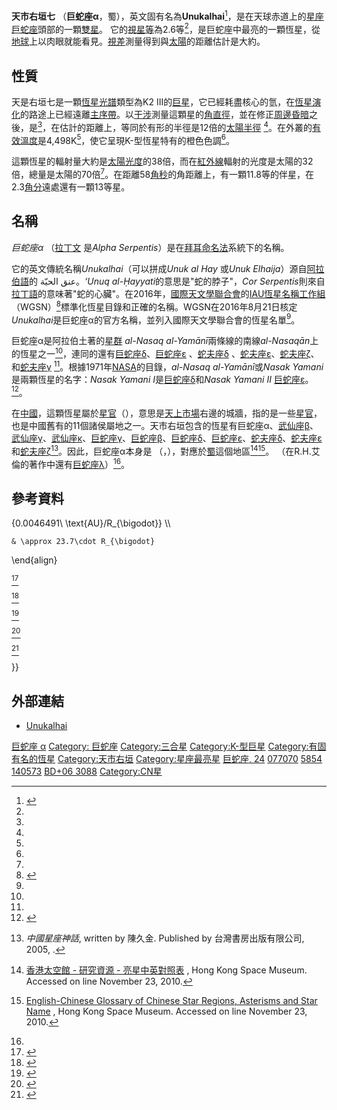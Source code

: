 {{Starbox begin
| name=天市右垣七（蜀，巨蛇座α）
}}
{{Starbox image
| image = 
     <div style="position: relative">[[File:Serpens_Caput_IAU.svg|250px]]
     <div style="position: absolute; left: 45.2%; top: 50.6%">[[File:Cercle_rouge_100%.svg|12px]]</div>
     </div>
| caption=天市右垣七（蜀）的位置（紅色小圈）。
}}
{{Starbox observe
| epoch    = J2000
| ra       = {{RA|15|44|16.07431}}<ref name=aaa474_2_653/>
| dec      = {{DEC|+06|25|32.2633}}<ref name=aaa474_2_653/>
| appmag_v = 2.623<ref name=sps1966/>
| constell = [[巨蛇座|巨蛇座]]
}}
{{Starbox character
| class    = K2 III
| b-v      = +1.167<ref name=sps1966/>
| u-b      = +1.248<ref name=sps1966/>
| variable = 
}}
{{Starbox astrometry
| radial_v = +2.63<ref name=aaa430_165/>
| prop_mo_ra  = +133.84<ref name=aaa474_2_653/>
| prop_mo_dec = +44.81<ref name=aaa474_2_653/>
| parallax = 44.10
| p_error  = 0.19
| parallax_footnote = <ref name=aaa474_2_653/>
| absmag_v = {{nowrap|+0.88 ± 0.03}}<ref name=aj135_3_892/>
}}
{{Starbox detail
| mass     = 
| radius   = 12<ref name=lang2006/>
| luminosity  = 70<ref name=kaler/>
| temperature = 4,498<ref name=aj135_1_209/>
| gravity  = 2.5<ref name=aj135_1_209/>
| metal_fe = 0.03<ref name=aj135_1_209/>
| rotational_velocity = 4.3<ref name=aj135_1_209/>
| age_myr  = 
}}
{{Starbox catalog
| names = Unukalhai, Cor Serpentis, 24 Serpentis, [[Bright_Star_Catalog|HR]] 5854, [[Henry_Draper_Catalogue|HD]] 140573, [[Star_catalogue#SAO|SAO]] 121157, [[Hipparcos_catalogue|HIP]] 77070, [[Bonner_Durchmusterung|BD]]+06° 3088, [[Aitken_Double_Star_Catalog|ADS]] 9765, [[Catalog_of_Components_of_Double_and_Multiple_Stars|CCDM]] 15442+0626.<ref name=SIMBAD/>
}}
{{Starbox reference
|Simbad=alf+Ser
}}
{{Starbox end}}

'''天市右垣七''' （'''巨蛇座α'''，蜀），英文固有名為'''Unukalhai'''<ref name="IAU-CSN">{{cite web | url=http://www.pas.rochester.edu/~emamajek/WGSN/IAU-CSN.txt | title=IAU Catalog of Star Names | accessdate=28 July 2016 | archive-date=2018-07-07 | archive-url=https://web.archive.org/web/20180707180747/http://www.pas.rochester.edu/~emamajek/WGSN/IAU-CSN.txt | dead-url=no }}</ref>，是在天球赤道上的[[星座|星座]][[巨蛇座|巨蛇座]]頭部的一顆[[雙星|雙星]]。 它的[[視星等|視星等]]為2.6等<ref name=sps1966/>，是巨蛇座中最亮的一顆恆星，從[[地球|地球]]上以肉眼就能看見。[[視差|視差]]測量得到與[[太陽|太陽]]的距離估計是大約{{Convert|74|ly|pc|abbr=off|lk=on}}。

== 性質 ==
天是右垣七是一顆[[恆星光譜|恆星光譜]]類型為K2 III的[[巨星|巨星]]，它已經耗盡核心的氫，在[[恆星演化|恆星演化]]的路途上已經遠離[[主序星|主序帶]]。以[[干涉|干涉]]測量這顆星的[[角直徑|角直徑]]，並在修正[[周邊昏暗|周邊昏暗]]之後，是{{nowrap|4.85 ± 0.05 [[角秒|mas]]}}<ref name=aaa431_773/>，在估計的距離上，等同於有形的半徑是12倍的[[太陽半徑|太陽半徑]] <ref name=lang2006/>。在外叢的[[有效溫度|有效溫度]]是4,498K<ref name=aj135_1_209/>，使它呈現K-型恆星特有的橙色色調<ref name=csiro/>。

這顆恆星的輻射量大約是[[太陽光度|太陽光度]]的38倍，而在[[紅外線|紅外線]]輻射的光度是太陽的32倍，總量是太陽的70倍<ref name=kaler/>。在距離58[[角秒|角秒]]的角距離上，有一顆11.8等的伴星，在2.3[[角分|角分]]遠處還有一顆13等星。

== 名稱 ==
''巨蛇座α'' （[[名稱拉丁化|拉丁文]] 是''Alpha Serpentis''）是在[[拜耳命名法|拜耳命名法]]系統下的名稱。

它的英文傳統名稱''Unukalhai''（可以拼成''Unuk al Hay'' 或''Unuk Elhaija''）源自[[阿拉伯語|阿拉伯語]]的 عنق الحيّة。''‘Unuq al-Ḥayyati''的意思是"蛇的脖子"，''Cor Serpentis''則來自[[拉丁語|拉丁語]]的意味著"蛇的心臟"。在2016年，[[國際天文學聯合會|國際天文學聯合會]]的[[IAU恆星名稱工作組|IAU恆星名稱工作組]]（WGSN）<ref>{{citation
 | url=https://www.iau.org/science/scientific_bodies/working_groups/280/
 | title=IAU Working Group on Star Names (WGSN)
 | publisher=[[International_Astronomical_Union|International Astronomical Union]]
 | accessdate=22 May 2016
 | postscript=.
 | archive-date=2020-05-13
 | archive-url=https://web.archive.org/web/20200513221742/https://www.iau.org/science/scientific_bodies/working_groups/280/
 | dead-url=no
 }}</ref>標準化恆星目錄和正確的名稱。WGSN在2016年8月21日核定''Unukalhai''是巨蛇座α的官方名稱，並列入國際天文學聯合會的恆星名單<ref name="IAU-CSN"/>。

巨蛇座α是阿拉伯土著的[[星群|星群]] ''al-Nasaq al-Yamānī''兩條線的南線''al-Nasaqān''上的恆星之一<ref name=kunitzsch_smart2006/>，連同的還有[[巨蛇座δ|巨蛇座δ]]、[[巨蛇座ε|巨蛇座ε]] 、[[蛇夫座δ|蛇夫座δ]] 、[[蛇夫座ε|蛇夫座ε]]、[[蛇夫座ζ|蛇夫座ζ]]、和[[蛇夫座γ|蛇夫座γ]] <ref name=allen1963/>。根據1971年[[NASA|NASA]]的目錄，''al-Nasaq al-Yamānī''或''Nasak Yamani''是兩顆恆星的名字：''Nasak Yamani I''是[[巨蛇座δ|巨蛇座δ]]和''Nasak Yamani II'' [[巨蛇座ε|巨蛇座ε]]。<ref>{{Cite web |url=https://ntrs.nasa.gov/archive/nasa/casi.ntrs.nasa.gov/19720005197_1972005197.pdf |title=Jack W. Rhoads - ''Technical Memorandum 33-507-A Reduced Star Catalog Containing 537 Named Stars'', Jet Propulsion Laboratory, California Institute of Technology; November 15, 1971 |access-date=2018-06-15 |archive-date=2013-10-29 |archive-url=https://web.archive.org/web/20131029194437/http://ntrs.nasa.gov/archive/nasa/casi.ntrs.nasa.gov/19720005197_1972005197.pdf |dead-url=no }}</ref>。

在[[漢語|中國]]，這顆恆星屬於[[星官|星官]]{{lang|zh|天市右垣}}（{{lang|zh-Latn|Tiān Shì Yòu Yuán}}），意思是[[天市垣|天上市場]]右邊的城牆，指的是一些[[星官|星官]]，也是中國舊有的11個諸侯屬地之一。天市右垣包含的恆星有巨蛇座α、[[武仙座β|武仙座β]]、[[武仙座γ|武仙座γ]]、[[武仙座κ|武仙座κ]]、[[巨蛇座γ|巨蛇座γ]]、[[巨蛇座β|巨蛇座β]]、[[巨蛇座δ|巨蛇座δ]]、[[巨蛇座ε|巨蛇座ε]]、[[蛇夫座δ|蛇夫座δ]]、[[蛇夫座ε|蛇夫座ε]]和[[蛇夫座ζ|蛇夫座ζ]]<ref>{{zh icon}} ''中國星座神話'', written by 陳久金. Published by 台灣書房出版有限公司, 2005, {{ISBN|978-986-7332-25-7}}.</ref>。因此，巨蛇座α本身是{{lang|zh|天市右垣七}} （{{lang|zh-Latn|Tiān Shì Yòu Yuán qī}}，{{lang-en|天上市場右邊城牆的第七顆星}}），對應於[[蜀國|蜀]]這個地區<ref>{{zh icon}} [http://www.lcsd.gov.hk/CE/Museum/Space/Research/StarName/c_research_chinengstars_t_z.htm 香港太空館 - 研究資源 - 亮星中英對照表] {{Wayback|url=http://www.lcsd.gov.hk/CE/Museum/Space/Research/StarName/c_research_chinengstars_t_z.htm |date=20100819122914 }}, Hong Kong Space Museum. Accessed on line November 23, 2010.</ref><ref>{{zh icon}} [http://www.lcsd.gov.hk/CE/Museum/Space/Research/StarName/e_research_chinengstarzone_b.htm#HeavenlyMarketEnclosure English-Chinese Glossary of Chinese Star Regions, Asterisms and Star Name] {{Wayback|url=http://www.lcsd.gov.hk/CE/Museum/Space/Research/StarName/e_research_chinengstarzone_b.htm#HeavenlyMarketEnclosure |date=20080924022136 }}, Hong Kong Space Museum. Accessed on line November 23, 2010.</ref>。 （在R.H.艾倫的著作中還有[[巨蛇座λ|巨蛇座λ]]）<ref name=allen1963/>。

== 參考資料 ==
{{Reflist|30em|refs=

<ref name=aaa474_2_653>{{citation | first=F. | last=van Leeuwen |date=November 2007 | title=Validation of the new Hipparcos reduction | journal=Astronomy and Astrophysics | volume=474 | issue=2 | pages=653–664 | bibcode=2007A&A...474..653V | doi=10.1051/0004-6361:20078357 |arxiv = 0708.1752 }}</ref>

<ref name=aj135_1_209>{{citation | display-authors=1 | last1=Massarotti | first1=Alessandro | last2=Latham | first2=David W. | last3=Stefanik | first3=Robert P. | last4=Fogel | first4=Jeffrey | title=Rotational and Radial Velocities for a Sample of 761 HIPPARCOS Giants and the Role of Binarity | journal=The Astronomical Journal | volume=135 | issue=1 | pages=209–231 |date=January 2008 | doi=10.1088/0004-6256/135/1/209 | bibcode=2008AJ....135..209M }}</ref>

<ref name=aaa430_165>{{citation | display-authors=1 | last1=Famaey | first1=B. | last2=Jorissen | first2=A. | last3=Luri | first3=X. | last4=Mayor | first4=M. | last5=Udry | first5=S. | last6=Dejonghe | first6=H. | last7=Turon | first7=C. | title=Local kinematics of K and M giants from CORAVEL/Hipparcos/Tycho-2 data. Revisiting the concept of superclusters | journal=Astronomy and Astrophysics | volume=430 | issue=1 | pages=165–186 |date=January 2005 | doi=10.1051/0004-6361:20041272 | bibcode=2005A&A...430..165F |arxiv = astro-ph/0409579 }}</ref>

<ref name=aj135_1_209>{{citation | display-authors=1 | last1=Massarotti | first1=Alessandro | last2=Latham | first2=David W. | last3=Stefanik | first3=Robert P. | last4=Fogel | first4=Jeffrey | title=Rotational and Radial Velocities for a Sample of 761 HIPPARCOS Giants and the Role of Binarity | journal=The Astronomical Journal | volume=135 | issue=1 | pages=209–231 |date=January 2008 | doi=10.1088/0004-6256/135/1/209 | bibcode=2008AJ....135..209M }}</ref>

<ref name=sps1966>{{citation | display-authors=1 | last1=Gutierrez-Moreno | first1=Adelina | last2=Moreno | first2=H. | last3=Stock | first3=J. | last4=Torres | first4=C. | last5=Wroblewski | first5=H. | title=A System of photometric standards | publisher=Publicaciones Universidad de Chile, Department de Astronomy | volume=1 | pages=1–17 | date=1966 | bibcode=1966PDAUC...1....1G }}</ref>

<ref name=SIMBAD>{{citation | title=UNUKALHAI -- Star in double system | work=SIMBAD | publisher=[[Centre_de_Données_astronomiques_de_Strasbourg|Centre de Données astronomiques de Strasbourg]] | url=http://simbad.u-strasbg.fr/simbad/sim-basic?Ident=Beta+Pyx | accessdate=2012-01-11 | archive-date=2019-12-10 | archive-url=https://web.archive.org/web/20191210182533/http://simbad.u-strasbg.fr/simbad/sim-basic?Ident=Beta+Pyx | dead-url=no }}</ref>

<ref name=aaa431_773>{{citation | last1=Richichi | first1=A. | last2=Percheron | first2=I. | last3=Khristoforova | first3=M. | title=CHARM2: An updated Catalog of High Angular Resolution Measurements | journal=Astronomy and Astrophysics | volume=431 | pages=773–777 |date=February 2005 | doi=10.1051/0004-6361:20042039 | bibcode=2005A&A...431..773R }}</ref>

<ref name=lang2006>{{citation | first1=Kenneth R. | last1=Lang | title=Astrophysical formulae | volume=1 | series=Astronomy and astrophysics library | edition=3rd | publisher=[[Birkhäuser|Birkhäuser]] | date=2006 | isbn=3-540-29692-1 | url=https://books.google.com/books?id=OvTjLcQ4MCQC&pg=PA41 | accessdate=2018-06-14 | archive-date=2019-05-20 | archive-url=https://web.archive.org/web/20190520044254/https://books.google.com/books?id=OvTjLcQ4MCQC&pg=PA41 | dead-url=no }}. The radius (R<sub>*</sub>) is given by:
:<math>\begin{align} 2\cdot R_*
 & = \frac{(10^{-3}\cdot 22.7\cdot 4.85)\ \text{AU}}{0.0046491\ \text{AU}/R_{\bigodot}} \\
 & \approx 23.7\cdot R_{\bigodot}
\end{align}</math></ref>

<ref name=kaler>{{citation | first1=James B. | last1=Kaler | title=UNUKALHAI (Alpha Serpentis) | work=Stars | publisher=[[University_of_Illinois|University of Illinois]] | url=http://stars.astro.illinois.edu/sow/unukalhai.html | accessdate=2012-01-11 | archive-date=2019-04-25 | archive-url=https://web.archive.org/web/20190425134256/http://stars.astro.illinois.edu/sow/unukalhai.html | dead-url=no }}</ref>

<ref name=kunitzsch_smart2006>{{citation | last1=Kunitzsch | first1=P. | last2=Smart | first2=T. | date=2006 | title=A Dictionary of Modern Star names: A Short Guide to 254 Star names and Their Derivations | edition=Second Revised | publisher=Sky Publishing | location=Cambridge, MA | isbn=1-931559-44-9 | page=31 }}</ref>

<ref name=allen1963>{{citation  | last=Allen | first=R. H. | date=1963 | authorlink=Richard Hinckley Allen | title=Star Names: Their Lore and Meaning | url=http://penelope.uchicago.edu/Thayer/E/Gazetteer/Topics/astronomy/_Texts/secondary/ALLSTA/Hercules*.html | accessdate=2010-12-12 | edition=Reprint | publisher=Dover Publications Inc | location=New York, NY | isbn=0-486-21079-0 | page=243 }}</ref>

<ref name=csiro>{{citation |title=The Colour of Stars |date=December 21, 2004 |work=Australia Telescope, Outreach and Education |publisher=[[Commonwealth_Scientific_and_Industrial_Research_Organisation|Commonwealth Scientific and Industrial Research Organisation]] |url=http://outreach.atnf.csiro.au/education/senior/astrophysics/photometry_colour.html |accessdate=2012-01-16 |deadurl=yes |archiveurl=https://www.webcitation.org/6630AbtJZ?url=http://outreach.atnf.csiro.au/education/senior/astrophysics/photometry_colour.html |archivedate=2012-03-10 }}</ref>

<ref name=aj135_3_892>{{citation | display-authors=1 | last1=Carney | first1=Bruce W. | last2=Gray | first2=David F. | last3=Yong | first3=David | last4=Latham | first4=David W. | last5=Manset | first5=Nadine | last6=Zelman | first6=Rachel | last7=Laird | first7=John B. | title=Rotation and Macroturbulence in Metal-Poor Field Red Giant and Red Horizontal Branch Stars | journal=The Astronomical Journal | volume=135 | issue=3 | pages=892–906 |date=March 2008 | doi=10.1088/0004-6256/135/3/892 | bibcode=2008AJ....135..892C |arxiv = 0711.4984 }}</ref>

}}

== 外部連結 ==
*[https://web.archive.org/web/20081204075836/http://www.astro.uiuc.edu/~kaler/sow/unukalhai.html Unukalhai]

{{Stars of Serpens}}

[[Category:拜耳天體|巨蛇座 α]]
[[Category:_巨蛇座|Category: 巨蛇座]]
[[Category:三合星|Category:三合星]]
[[Category:K-型巨星|Category:K-型巨星]]
[[Category:有固有名的恆星|Category:有固有名的恆星]]
[[Category:天市右垣|Category:天市右垣]]
[[Category:星座最亮星|Category:星座最亮星]]
[[Category:佛氏天體|巨蛇座, 24]]
[[Category:HIP天體|077070]]
[[Category:HR天體|5854]]
[[Category:HD和HDE天體|140573]]
[[Category:BD、CD和CP天體|BD+06 3088]]
[[Category:CN星|Category:CN星]]